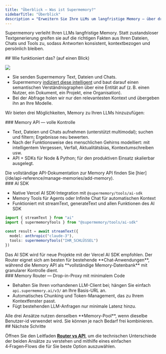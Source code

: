 ```yaml
---
title: "Überblick — Was ist Supermemory?"
sidebarTitle: "Überblick"
description = "Erweitern Sie Ihre LLMs um langfristige Memory – über drei Integrationswege: AI SDK, Memory API oder Memory Router."
---
```


Supermemory verleiht Ihren LLMs langfristige Memory. Statt zustandsloser Textgenerierung greifen sie auf die richtigen Fakten aus Ihren Dateien, Chats und Tools zu, sodass Antworten konsistent, kontextbezogen und persönlich bleiben.

<div id="how-does-it-work-at-a-glance">
  ## Wie funktioniert das? (auf einen Blick)
</div>

![](/images/overview-image.png)

* Sie senden Supermemory Text, Dateien und Chats.
* Supermemory [indiziert diese intelligent](/de/how-it-works) und baut darauf einen semantischen Verständnisgraphen über eine Entität auf (z. B. einen Nutzer, ein Dokument, ein Projekt, eine Organisation).
* Bei der Abfrage holen wir nur den relevantesten Kontext und übergeben ihn an Ihre Modelle.

Wir bieten drei Möglichkeiten, Memory zu Ihren LLMs hinzuzufügen:

<div id="memory-api-full-control">
  ### Memory API — volle Kontrolle
</div>

* Text, Dateien und Chats aufnehmen (unterstützt multimodal); suchen und filtern; Ergebnisse neu bewerten.
* Nach der Funktionsweise des menschlichen Gehirns modelliert: mit intelligentem Vergessen, Verfall, Aktualitätsbias, Kontextumschreiben usw.
* API + SDKs für Node &amp; Python; für den produktiven Einsatz skalierbar ausgelegt.

<Info>
  Die vollständige API-Dokumentation zur Memory API finden Sie [hier](/de/api-reference/manage-memories/add-memory).
</Info>

<div id="ai-sdk">
  ### AI SDK
</div>

* Native Vercel AI SDK-Integration mit `@supermemory/tools/ai-sdk`
* Memory Tools für Agents oder Infinite Chat für automatischen Kontext
* Funktioniert mit streamText, generateText und allen Funktionen des AI SDK

```typescript
import { streamText } from "ai"
import { supermemoryTools } from "@supermemory/tools/ai-sdk"

const result = await streamText({
  model: anthropic("claude-3"),
  tools: supermemoryTools("IHR_SCHLÜSSEL")
})
```

<Info>
  Das AI SDK wird für neue Projekte mit der Vercel AI SDK empfohlen. Der Router eignet sich am besten für bestehende **Chat‑Anwendungen**, während die Memory API als **vollständige Memory‑Datenbank** mit granularer Kontrolle dient.
</Info>

<div id="memory-router-drop-in-proxy-with-minimal-code">
  ### Memory Router — Drop-in-Proxy mit minimalem Code
</div>

* Behalten Sie Ihren vorhandenen LLM-Client bei; hängen Sie einfach `api.supermemory.ai/v3/` an Ihre Basis-URL an.
* Automatisches Chunking und Token-Management, das zu Ihrem Kontextfenster passt.
* Fügt bestehenden LLM-Anfragen nur minimale Latenz hinzu.

<Note>
  Alle drei Ansätze nutzen denselben **Memory-Pool**, wenn dieselbe Benutzer-id verwendet wird. Sie können je nach Bedarf frei kombinieren.
</Note>

<div id="next-steps">
  ## Nächste Schritte
</div>

Öffnen Sie den Leitfaden [**Router vs API**](/de/routervsapi), um die technischen Unterschiede der beiden Ansätze zu verstehen und mithilfe eines einfachen 4‑Fragen‑Flows die für Sie beste Option auszuwählen.